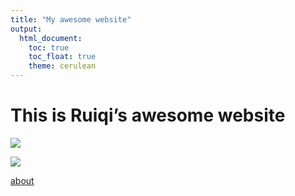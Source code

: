 ```yaml
---
title: "My awesome website"
output: 
  html_document:
    toc: true
    toc_float: true
    theme: cerulean
---
```


# This is Ruiqi's awesome website

![](https://media.giphy.com/media/drXGoW1iudhKw/giphy.gif)

![](images/ted.jpg)

[about](about.html)